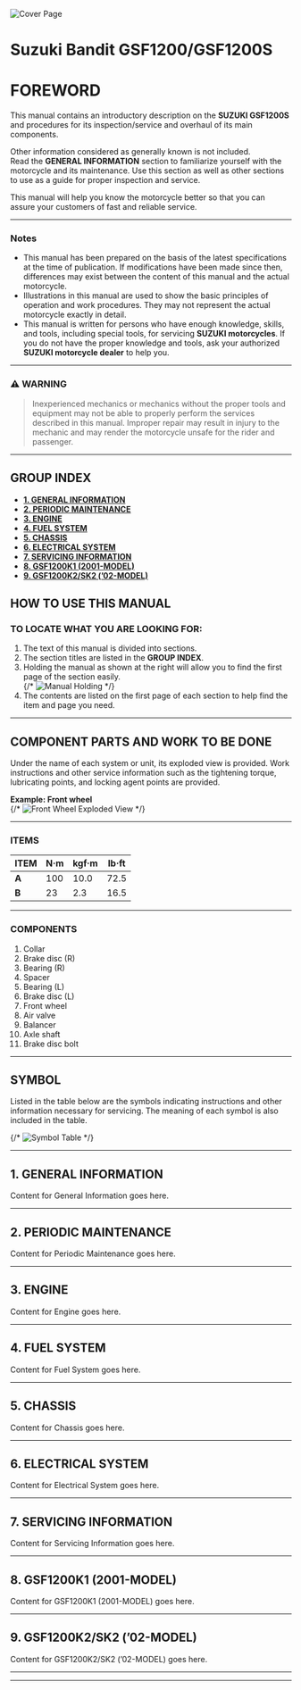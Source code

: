![Cover Page](./img/cover-gsf1200.png)

# Suzuki Bandit GSF1200/GSF1200S

# **FOREWORD**

This manual contains an introductory description on the **SUZUKI GSF1200S** and procedures for its inspection/service and overhaul of its main components.

Other information considered as generally known is not included.  
Read the **GENERAL INFORMATION** section to familiarize yourself with the motorcycle and its maintenance. Use this section as well as other sections to use as a guide for proper inspection and service.

This manual will help you know the motorcycle better so that you can assure your customers of fast and reliable service.

---

### **Notes**
- This manual has been prepared on the basis of the latest specifications at the time of publication. If modifications have been made since then, differences may exist between the content of this manual and the actual motorcycle.
- Illustrations in this manual are used to show the basic principles of operation and work procedures. They may not represent the actual motorcycle exactly in detail.
- This manual is written for persons who have enough knowledge, skills, and tools, including special tools, for servicing **SUZUKI motorcycles**. If you do not have the proper knowledge and tools, ask your authorized **SUZUKI motorcycle dealer** to help you.

---

### **⚠️ WARNING**
> Inexperienced mechanics or mechanics without the proper tools and equipment may not be able to properly perform the services described in this manual. Improper repair may result in injury to the mechanic and may render the motorcycle unsafe for the rider and passenger.

---

## **GROUP INDEX**

- [**1. GENERAL INFORMATION**](#general-information)
- [**2. PERIODIC MAINTENANCE**](#periodic-maintenance)
- [**3. ENGINE**](#engine)
- [**4. FUEL SYSTEM**](#fuel-system)
- [**5. CHASSIS**](#chassis)
- [**6. ELECTRICAL SYSTEM**](#electrical-system)
- [**7. SERVICING INFORMATION**](#servicing-information)
- [**8. GSF1200K1 (2001-MODEL)**](#gsf1200k1-2001-model)
- [**9. GSF1200K2/SK2 (’02-MODEL)**](#gsf1200k2sk2-02-model)

## **HOW TO USE THIS MANUAL**

### **TO LOCATE WHAT YOU ARE LOOKING FOR:**
1. The text of this manual is divided into sections.  
2. The section titles are listed in the **GROUP INDEX**.  
3. Holding the manual as shown at the right will allow you to find the first page of the section easily.  
{/* ![Manual Holding](./img/manual-holding.png) */}  
4. The contents are listed on the first page of each section to help find the item and page you need.

---

## **COMPONENT PARTS AND WORK TO BE DONE**

Under the name of each system or unit, its exploded view is provided. Work instructions and other service information such as the tightening torque, lubricating points, and locking agent points are provided.

**Example: Front wheel**  
{/* ![Front Wheel Exploded View](./img/front-wheel-exploded-view.png) */}  

---

### **ITEMS**

| **ITEM** | **N·m** | **kgf·m** | **lb·ft** |
|----------|----------|-----------|-----------|
| **A**    | 100      | 10.0      | 72.5      |
| **B**    | 23       | 2.3       | 16.5      |

---

### **COMPONENTS**  
1. Collar  
2. Brake disc (R)  
3. Bearing (R)  
4. Spacer  
5. Bearing (L)  
6. Brake disc (L)  
7. Front wheel  
8. Air valve  
9. Balancer  
10. Axle shaft  
11. Brake disc bolt  

---

## **SYMBOL**

Listed in the table below are the symbols indicating instructions and other information necessary for servicing. The meaning of each symbol is also included in the table.

{/* ![Symbol Table](./img/symbol-table.png) */}


---

## **1. GENERAL INFORMATION**
<section id="general-information">
Content for General Information goes here.
</section>

---

## **2. PERIODIC MAINTENANCE**
<section id="periodic-maintenance">
Content for Periodic Maintenance goes here.
</section>

---

## **3. ENGINE**
<section id="engine">
Content for Engine goes here.
</section>

---

## **4. FUEL SYSTEM**
<section id="fuel-system">
Content for Fuel System goes here.
</section>

---

## **5. CHASSIS**
<section id="chassis">
Content for Chassis goes here.
</section>

---

## **6. ELECTRICAL SYSTEM**
<section id="electrical-system">
Content for Electrical System goes here.
</section>

---

## **7. SERVICING INFORMATION**
<section id="servicing-information">
Content for Servicing Information goes here.
</section>

---

## **8. GSF1200K1 (2001-MODEL)**
<section id="gsf1200k1-2001-model">
Content for GSF1200K1 (2001-MODEL) goes here.
</section>

---

## **9. GSF1200K2/SK2 (’02-MODEL)**
<section id="gsf1200k2sk2-02-model">
Content for GSF1200K2/SK2 (’02-MODEL) goes here.
</section>

---
---
